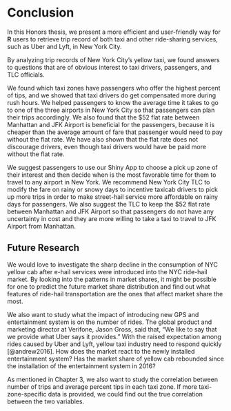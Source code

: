 # Conclusion {#chapter6}
In this Honors thesis, we present a more efficient and user-friendly way for **R** users to retrieve trip record of both taxi and other ride-sharing services, such as Uber and Lyft, in New York City. 

By analyzing trip records of New York City’s yellow taxi, we found answers to questions that are of obvious interest to taxi drivers, passengers, and TLC officials.

We found which taxi zones have passengers who offer the highest percent of tips, and we showed that taxi drivers do get compensated more during rush hours. We helped passengers to know the average time it takes to go to one of the three airports in New York City so that passengers can plan their trips accordingly. We also found that the \$52 flat rate between Manhattan and JFK Airport is beneficial for the passengers, because it is cheaper than the average amount of fare that passenger would need to pay without the flat rate. We have also shown that the flat rate does not discourage drivers, even though taxi drivers would have be paid more without the flat rate.

We suggest passengers to use our Shiny App to choose a pick up zone of their interest and then decide when is the most favorable time for them to travel to any airport in New York. We recommend New York City TLC to modify the fare on rainy or snowy days to incentive taxicab drivers to pick up more trips in order to make street-hail service more affordable on rainy days for passengers. We also suggest the TLC to keep the \$52 flat rate between Manhattan and JFK Airport so that passengers do not have any uncertainty in cost and they are more willing to take a taxi to travel to JFK Airport from Manhattan.

## Future Research
We would love to investigate the sharp decline in the consumption of NYC yellow cab after e-hail services were introduced into the NYC ride-hail market. By looking into the patterns in market shares, it might be possible for one to predict the future market share distribution and find out what features of ride-hail transportation are the ones that affect market share the most. 

We also want to study what the impact of introducing new GPS and entertainment system is on the number of rides. The global product and marketing director at Verifone, Jason Gross, said that, “We like to say that we provide what Uber says it provides.” With the raised expectation among rides caused by Uber and Lyft, yellow taxi industry need to respond quickly [@andrew2016]. How does the market react to the newly installed entertainment system? Has the market share of yellow cab rebounded since the installation of the entertainment system in 2016? 

As mentioned in Chapter 3, we also want to study the correlation between number of trips and average percent tips in each taxi zone. If more taxi-zone-specific data is provided, we could find out the true correlation between the two variables.

